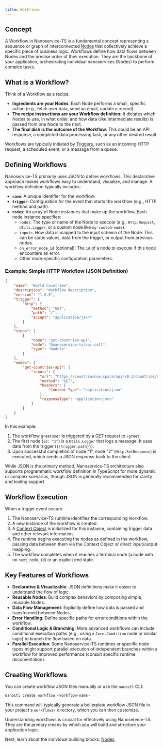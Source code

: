 ```yaml
---
title: Workflows
---
```


## Concept

A Workflow in Nanoservice-TS is a fundamental concept representing a sequence or graph of interconnected [Nodes](./nodes.mdx) that collectively achieve a specific piece of business logic. Workflows define how data flows between Nodes and the precise order of their execution. They are the backbone of your application, orchestrating individual nanoservices (Nodes) to perform complex tasks.

## What is a Workflow?

Think of a Workflow as a recipe:

*   **Ingredients are your Nodes**: Each Node performs a small, specific action (e.g., fetch user data, send an email, update a record).
*   **The recipe instructions are your Workflow definition**: It dictates which Nodes to use, in what order, and how data (like intermediate results) is passed from one Node to the next.
*   **The final dish is the outcome of the Workflow**: This could be an API response, a completed data processing task, or any other desired result.

Workflows are typically initiated by [Triggers](./triggers.mdx), such as an incoming HTTP request, a scheduled event, or a message from a queue.

## Defining Workflows

Nanoservice-TS primarily uses JSON to define workflows. This declarative approach makes workflows easy to understand, visualize, and manage. A workflow definition typically includes:

*   **`name`**: A unique identifier for the workflow.
*   **`trigger`**: Configuration for the event that starts the workflow (e.g., HTTP method and path).
*   **`nodes`**: An array of Node instances that make up the workflow. Each node instance specifies:
    *   `nodes`: The type or name of the Node to execute (e.g., `Http.Request`, `Utils.Logger`, or a custom node like `my-custom-node`).
    *   `inputs`: How data is mapped to the input schema of the Node. This can be static values, data from the trigger, or output from previous nodes.
    *   `on_error_node_id` (optional): The `id` of a node to execute if this node encounters an error.
    *   Other node-specific configuration parameters.

### Example: Simple HTTP Workflow (JSON Definition)

```json
{
	"name": "World Countries",
	"description": "Workflow description",
	"version": "1.0.0",
	"trigger": {
		"http": {
			"method": "GET",
			"path": "/",
			"accept": "application/json"
		}
	},
	"steps": [
		{
			"name": "get-countries-api",
			"node": "@nanoservice-ts/api-call",
			"type": "module"
		}
	],
	"nodes": {
		"get-countries-api": {
			"inputs": {
				"url": "https://countriesnow.space/api/v0.1/countries/capital",
				"method": "GET",
				"headers": {
					"Content-Type": "application/json"
				},
				"responseType": "application/json"
			}
		}
	}
}
```

In this example:
1.  The workflow `greetUser` is triggered by a GET request to `/greet`.
2.  The first node (`id: "1"`) is a `Utils.Logger` that logs a message. It uses data from the trigger (`{{trigger.path}}`).
3.  Upon successful completion of node "1", node "2" (`Http.SetResponse`) is executed, which sends a JSON response back to the client.

While JSON is the primary method, Nanoservice-TS architecture also supports programmatic workflow definition in TypeScript for more dynamic or complex scenarios, though JSON is generally recommended for clarity and tooling support.

## Workflow Execution

When a trigger event occurs:

1.  The Nanoservice-TS runtime identifies the corresponding workflow.
2.  A new instance of the workflow is created.
3.  A [Context Object](./context.mdx) is initialized for this instance, containing trigger data and other relevant information.
4.  The runtime begins executing the nodes as defined in the workflow, passing data between them via the Context Object or direct input/output mapping.
5.  The workflow completes when it reaches a terminal node (a node with no `next_node_id`) or an explicit end state.

## Key Features of Workflows

*   **Declarative & Visualizable**: JSON definitions make it easier to understand the flow of logic.
*   **Reusable Nodes**: Build complex behaviors by composing simple, reusable Nodes.
*   **Data Flow Management**: Explicitly define how data is passed and transformed between Nodes.
*   **Error Handling**: Define specific paths for error conditions within the workflow.
*   **Conditional Logic & Branching**: More advanced workflows can include conditional execution paths (e.g., using a `Core.Condition` node or similar logic) to branch the flow based on data.
*   **Parallel Execution**: Some Nanoservice-TS runtimes or specific node types might support parallel execution of independent branches within a workflow for improved performance (consult specific runtime documentation).

## Creating Workflows

You can create workflow JSON files manually or use the `nanoctl` CLI:

```bash
nanoctl create workflow <workflow-name>
```

This command will typically generate a boilerplate workflow JSON file in your project's `workflows/` directory, which you can then customize.

Understanding workflows is crucial for effectively using Nanoservice-TS. They are the primary means by which you will build and structure your application logic.

Next, learn about the individual building blocks: [Nodes](./nodes.mdx).

